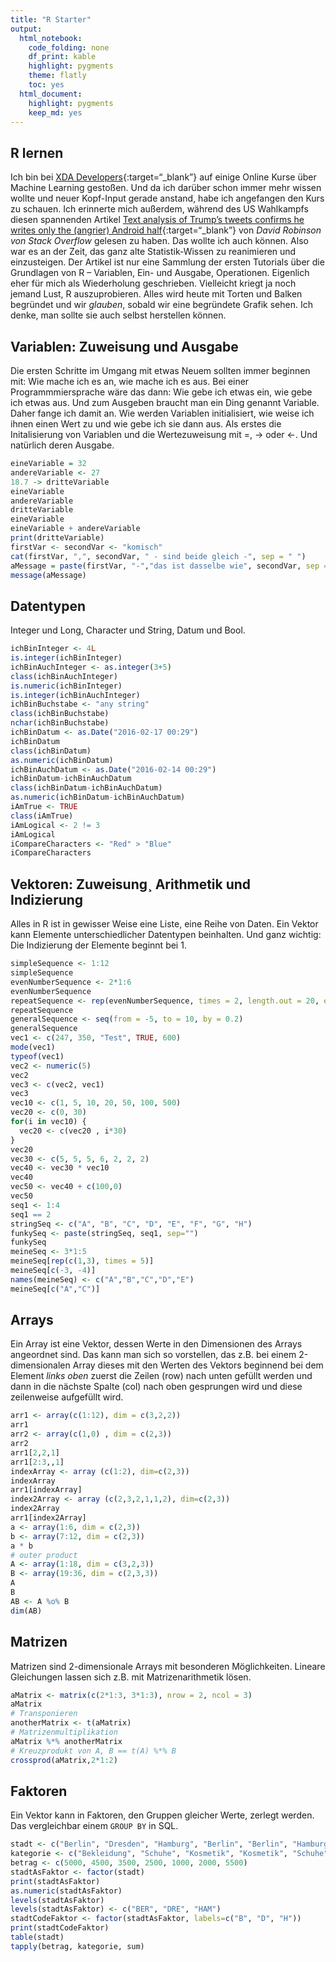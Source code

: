 ```yaml
---
title: "R Starter"
output:
  html_notebook:
    code_folding: none
    df_print: kable
    highlight: pygments
    theme: flatly
    toc: yes
  html_document:
    highlight: pygments
    keep_md: yes
---
```


## R lernen

Ich bin bei [XDA Developers](https://depot.xda-developers.com/){:target="_blank"} auf einige Online Kurse über Machine Learning gestoßen. Und da ich darüber schon immer mehr wissen wollte und neuer Kopf-Input gerade anstand, habe ich angefangen den Kurs zu schauen. Ich erinnerte mich außerdem, während des US Wahlkampfs diesen spannenden Artikel [Text analysis of Trump's tweets confirms he writes only the (angrier) Android half](http://varianceexplained.org/r/trump-tweets/){:target="_blank"} von _David Robinson von Stack Overflow_ gelesen zu haben. Das wollte ich auch können. Also war es an der Zeit, das ganz alte Statistik-Wissen zu reanimieren und einzusteigen. Der Artikel ist nur eine Sammlung der ersten Tutorials über die Grundlagen von R -- Variablen, Ein- und Ausgabe, Operationen. Eigenlich eher für mich als Wiederholung geschrieben. Vielleicht kriegt ja noch jemand Lust, R auszuprobieren. 
Alles wird heute mit Torten und Balken begründet und wir _glauben_, sobald wir eine begründete Grafik sehen. Ich denke, man sollte sie auch selbst herstellen können.

## Variablen: Zuweisung und Ausgabe

Die ersten Schritte im Umgang mit etwas Neuem sollten immer beginnen mit: Wie mache ich es an, wie mache ich es aus. Bei einer Programmmiersprache wäre das dann: Wie gebe ich etwas ein, wie gebe ich etwas aus. Und zum Ausgeben braucht man ein Ding genannt Variable. Daher fange ich damit an. Wie werden Variablen initialisiert, wie weise ich ihnen einen Wert zu und wie gebe ich sie dann aus.
Als erstes die Initalisierung von Variablen und die Wertezuweisung mit =, -> oder <-. Und natürlich deren Ausgabe.

```r
eineVariable = 32
andereVariable <- 27
18.7 -> dritteVariable
eineVariable
andereVariable
dritteVariable
eineVariable
eineVariable + andereVariable
print(dritteVariable)
firstVar <- secondVar <- "komisch"
cat(firstVar, ",", secondVar, " - sind beide gleich -", sep = " ")
aMessage = paste(firstVar, "-","das ist dasselbe wie", secondVar, sep = " ")
message(aMessage)
```

## Datentypen

Integer und Long, Character und String, Datum und Bool. 

```r
ichBinInteger <- 4L
is.integer(ichBinInteger)
ichBinAuchInteger <- as.integer(3+5)
class(ichBinAuchInteger)
is.numeric(ichBinInteger)
is.integer(ichBinAuchInteger)
ichBinBuchstabe <- "any string"
class(ichBinBuchstabe)
nchar(ichBinBuchstabe)
ichBinDatum <- as.Date("2016-02-17 00:29")
ichBinDatum
class(ichBinDatum)
as.numeric(ichBinDatum)
ichBinAuchDatum <- as.Date("2016-02-14 00:29")
ichBinDatum-ichBinAuchDatum
class(ichBinDatum-ichBinAuchDatum)
as.numeric(ichBinDatum-ichBinAuchDatum)
iAmTrue <- TRUE
class(iAmTrue)
iAmLogical <- 2 != 3
iAmLogical
iCompareCharacters <- "Red" > "Blue"
iCompareCharacters
```

## Vektoren: Zuweisung¸ Arithmetik und Indizierung

Alles in R ist in gewisser Weise eine Liste, eine Reihe von Daten. Ein Vektor kann Elemente unterschiedlicher Datentypen beinhalten. Und ganz wichtig: Die Indizierung der Elemente beginnt bei 1. 

```r
simpleSequence <- 1:12
simpleSequence
evenNumberSequence <- 2*1:6
evenNumberSequence
repeatSequence <- rep(evenNumberSequence, times = 2, length.out = 20, each = 3)
repeatSequence
generalSequence <- seq(from = -5, to = 10, by = 0.2)
generalSequence
vec1 <- c(247, 350, "Test", TRUE, 600)
mode(vec1)
typeof(vec1)
vec2 <- numeric(5)
vec2
vec3 <- c(vec2, vec1)
vec3
vec10 <- c(1, 5, 10, 20, 50, 100, 500)
vec20 <- c(0, 30)
for(i in vec10) {
  vec20 <- c(vec20 , i*30)
}
vec20
vec30 <- c(5, 5, 5, 6, 2, 2, 2)
vec40 <- vec30 * vec10
vec40
vec50 <- vec40 + c(100,0)
vec50
seq1 <- 1:4
seq1 == 2
stringSeq <- c("A", "B", "C", "D", "E", "F", "G", "H")
funkySeq <- paste(stringSeq, seq1, sep="")
funkySeq
meineSeq <- 3*1:5
meineSeq[rep(c(1,3), times = 5)]
meineSeq[c(-3, -4)]
names(meineSeq) <- c("A","B","C","D","E")
meineSeq[c("A","C")]
```

## Arrays

Ein Array ist eine Vektor, dessen Werte in den Dimensionen des Arrays angeordnet sind. Das kann man sich so vorstellen, das z.B. bei einem 2-dimensionalen Array dieses mit den Werten des Vektors beginnend bei dem Element _links oben_ zuerst die Zeilen (row) nach unten gefüllt werden und dann in die nächste Spalte (col) nach oben gesprungen wird und diese zeilenweise aufgefüllt wird. 

```r
arr1 <- array(c(1:12), dim = c(3,2,2))
arr1
arr2 <- array(c(1,0) , dim = c(2,3))
arr2
arr1[2,2,1]
arr1[2:3,,1]
indexArray <- array (c(1:2), dim=c(2,3))
indexArray
arr1[indexArray]
index2Array <- array (c(2,3,2,1,1,2), dim=c(2,3))
index2Array
arr1[index2Array]
a <- array(1:6, dim = c(2,3))
b <- array(7:12, dim = c(2,3))
a * b
# outer product
A <- array(1:18, dim = c(3,2,3))
B <- array(19:36, dim = c(2,3,3))
A
B
AB <- A %o% B
dim(AB)
```

## Matrizen

Matrizen sind 2-dimensionale Arrays mit besonderen Möglichkeiten. Lineare Gleichungen lassen sich z.B. mit Matrizenarithmetik lösen.

```r
aMatrix <- matrix(c(2*1:3, 3*1:3), nrow = 2, ncol = 3)
aMatrix
# Transponieren
anotherMatrix <- t(aMatrix)
# Matrizenmultiplikation
aMatrix %*% anotherMatrix 
# Kreuzprodukt von A, B == t(A) %*% B
crossprod(aMatrix,2*1:2)
```


## Faktoren

Ein Vektor kann in Faktoren, den Gruppen gleicher Werte, zerlegt werden. Das vergleichbar einem `GROUP BY` in SQL.

```r
stadt <- c("Berlin", "Dresden", "Hamburg", "Berlin", "Berlin", "Hamburg", "Dresden")
kategorie <- c("Bekleidung", "Schuhe", "Kosmetik", "Kosmetik", "Schuhe", "Bekleidung", "Bekleidung")
betrag <- c(5000, 4500, 3500, 2500, 1000, 2000, 5500)
stadtAsFaktor <- factor(stadt)
print(stadtAsFaktor)
as.numeric(stadtAsFaktor)
levels(stadtAsFaktor)
levels(stadtAsFaktor) <- c("BER", "DRE", "HAM")
stadtCodeFaktor <- factor(stadtAsFaktor, labels=c("B", "D", "H"))
print(stadtCodeFaktor)
table(stadt)
tapply(betrag, kategorie, sum)
```




